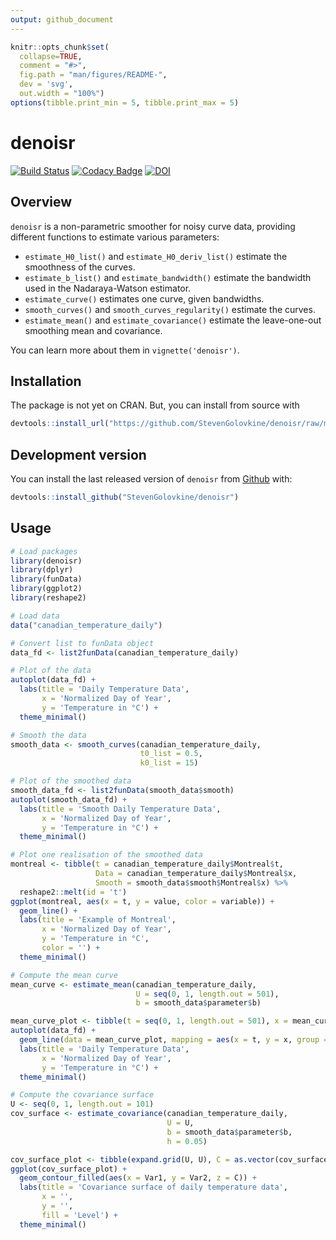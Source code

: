 ```yaml
---
output: github_document
---
```


<!-- README.md is generated from README.Rmd/ Please edit that file -->

```r
knitr::opts_chunk$set(
  collapse=TRUE,
  comment = "#>",
  fig.path = "man/figures/README-",
  dev = 'svg',
  out.width = "100%")
options(tibble.print_min = 5, tibble.print_max = 5)
```

# denoisr

<!-- badges: start -->
[![Build Status](https://travis-ci.org/StevenGolovkine/denoisr.svg?branch=master)](https://travis-ci.org/StevenGolovkine/denoisr)
[![Codacy Badge](https://api.codacy.com/project/badge/Grade/d5b2b6c6083c4d269ace4a8a1b8103b3)](https://www.codacy.com/manual/StevenGolovkine/denoisr?utm_source=github.com&amp;utm_medium=referral&amp;utm_content=StevenGolovkine/denoisr&amp;utm_campaign=Badge_Grade)
[![DOI](https://zenodo.org/badge/215247523.svg)](https://zenodo.org/badge/latestdoi/215247523)


<!-- badges: end -->

## Overview

`denoisr` is a non-parametric smoother for noisy curve data, providing different
functions to estimate various parameters:

* `estimate_H0_list()` and `estimate_H0_deriv_list()` estimate the smoothness of
the curves.
* `estimate_b_list()` and `estimate_bandwidth()` estimate the bandwidth used in
the Nadaraya-Watson estimator.
* `estimate_curve()` estimates one curve, given bandwidths.
* `smooth_curves()` and `smooth_curves_regularity()` estimate the curves.
* `estimate_mean()` and `estimate_covariance()` estimate the leave-one-out
smoothing mean and covariance.

You can learn more about them in `vignette('denoisr')`.

## Installation

The package is not yet on CRAN. But, you can install from source with

```r
devtools::install_url("https://github.com/StevenGolovkine/denoisr/raw/master/denoisr_1.0.3.tar.gz")
```

## Development version

You can install the last released version of `denoisr` from [Github](https://github.com/StevenGolovkine/denoisr) with:

```r
devtools::install_github("StevenGolovkine/denoisr")
```

## Usage

```r
# Load packages
library(denoisr)
library(dplyr)
library(funData)
library(ggplot2)
library(reshape2)
```

```r
# Load data
data("canadian_temperature_daily")
```

```r
# Convert list to funData object
data_fd <- list2funData(canadian_temperature_daily)
```

```r
# Plot of the data
autoplot(data_fd) + 
  labs(title = 'Daily Temperature Data',
       x = 'Normalized Day of Year',
       y = 'Temperature in °C') +
  theme_minimal()
```

```r
# Smooth the data
smooth_data <- smooth_curves(canadian_temperature_daily, 
                             t0_list = 0.5, 
                             k0_list = 15)
```

```r
# Plot of the smoothed data
smooth_data_fd <- list2funData(smooth_data$smooth)
autoplot(smooth_data_fd) +
  labs(title = 'Smooth Daily Temperature Data',
       x = 'Normalized Day of Year',
       y = 'Temperature in °C') +
  theme_minimal()
```

```r
# Plot one realisation of the smoothed data
montreal <- tibble(t = canadian_temperature_daily$Montreal$t,
                   Data = canadian_temperature_daily$Montreal$x,
                   Smooth = smooth_data$smooth$Montreal$x) %>% 
  reshape2::melt(id = 't')
ggplot(montreal, aes(x = t, y = value, color = variable)) +
  geom_line() +
  labs(title = 'Example of Montreal',
       x = 'Normalized Day of Year',
       y = 'Temperature in °C',
       color = '') +
  theme_minimal()

```

```r
# Compute the mean curve
mean_curve <- estimate_mean(canadian_temperature_daily,
                            U = seq(0, 1, length.out = 501),
                            b = smooth_data$parameter$b)
```

```r
mean_curve_plot <- tibble(t = seq(0, 1, length.out = 501), x = mean_curve)
autoplot(data_fd) +
  geom_line(data = mean_curve_plot, mapping = aes(x = t, y = x, group = NULL), col = 'red', size = 2) +
  labs(title = 'Daily Temperature Data',
       x = 'Normalized Day of Year',
       y = 'Temperature in °C') +
  theme_minimal()
```

```r
# Compute the covariance surface
U <- seq(0, 1, length.out = 101)
cov_surface <- estimate_covariance(canadian_temperature_daily,
                                   U = U,
                                   b = smooth_data$parameter$b,
                                   h = 0.05)
```

```r
cov_surface_plot <- tibble(expand.grid(U, U), C = as.vector(cov_surface))
ggplot(cov_surface_plot) + 
  geom_contour_filled(aes(x = Var1, y = Var2, z = C)) + 
  labs(title = 'Covariance surface of daily temperature data',
       x = '',
       y = '',
       fill = 'Level') +
  theme_minimal()
```